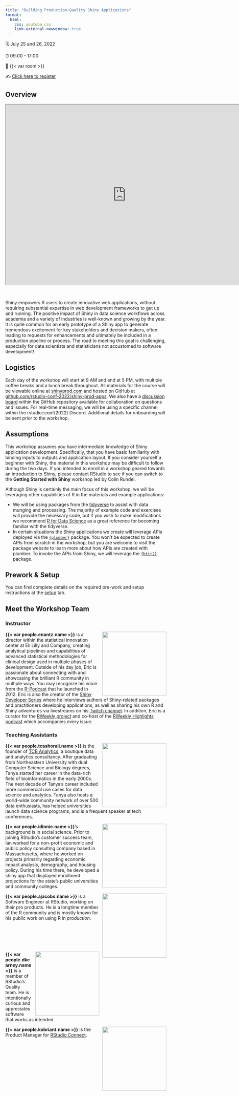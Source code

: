 ```yaml
---
title: "Building Production-Quality Shiny Applications"
format:
  html:
    css: youtube.css
    link-external-newwindow: true
---
```



🗓️ July 25 and 26, 2022

⏰ 09:00 - 17:00

🏨 {{< var room >}}

✍️ [Click here to register](https://www.rstudio.com/conference/2022/workshops/shiny-prod-apps/)

## Overview 

```{=html}
<div class="embed-youtube">
    <iframe src="https://www.youtube.com/embed/5T2sn8tolNo" width="750" height="563"></iframe>
</div>
```

<br />


Shiny empowers R users to create innovative web applications, without requiring substantial expertise in web development frameworks to get up and running. The positive impact of Shiny in data science workflows across academia and a variety of industries is well-known and growing by the year. It is quite common for an early prototype of a Shiny app to generate tremendous excitement for key stakeholders and decision makers, often leading to requests for enhancements and ultimately be included in a production pipeline or process. The road to meeting this goal is challenging, especially for data scientists and statisticians not accustomed to software development!

## Logistics

Each day of the workshop will start at 9 AM and end at 5 PM, with multiple coffee breaks and a lunch break throughout. All materials for the course will be viewable online at [shinyprod.com](https://shinyprod.com) and hosted on GitHub at [github.com/rstudio-conf-2022/shiny-prod-apps](https://github.com/rstudio-conf-2022/shiny-prod-apps). We also have a [discussion board](https://github.com/rstudio-conf-2022/shiny-prod-apps/discussions) within the GitHub repository available for collaboration on questions and issues. For real-time messaging, we will be using a specific channel within the rstudio::conf(2022) Discord. Additional details for onboarding will be sent prior to the workshop.

## Assumptions

This workshop assumes you have intermediate knowledge of Shiny application development. Specifically, that you have basic familiarity with binding inputs to outputs and application layout. If you consider yourself a beginner with Shiny, the material in this workshop may be difficult to follow during the two days. If you intended to enroll in a  workshop geared towards an introduction to Shiny, please contact RStudio to see if you can switch to the **Getting Started with Shiny** workshop led by Colin Rundel. 

Although Shiny is certainly the main focus of this workshop, we will be leveraging other capabilities of R in the materials and example applications:

* We will be using packages from the [tidyverse](https://www.tidyverse.org/) to assist with data munging and processing. The majority of example code and exercises will provide the necessary code, but if you wish to make modifications we recommend [R for Data Science](https://r4ds.had.co.nz/) as a great reference for becoming familiar with the tidyverse.
* In certain situations the Shiny applications we create will leverage APIs deployed via the [`{plumber}`](https://www.rplumber.io/) package. You won't be expected to create APIs from scratch in the workshop, but you are welcome to visit the package website to learn more about how APIs are created with plumber. To invoke the APIs from Shiny, we will leverage the [`{httr2}`](https://httr2.r-lib.org/) package.

## Prework & Setup

You can find complete details on the required pre-work and setup instructions at the [setup](setup.qmd) tab. 

## Meet the Workshop Team

### Instructor 

![](materials/d1-01-welcome/assets/img/people/enantz.jpg){style="float:right;padding: 0 0 0 10px;" fig-alt="{{< var people.enantz.name >}}" width="200"}
**{{< var people.enantz.name >}}** is a director within the statistical innovation center at Eli Lilly and Company, creating analytical pipelines and capabilities of advanced statistical methodologies for clinical design used in multiple phases of development. Outside of his day job, Eric is passionate about connecting with and showcasing the brilliant R community in multiple ways. You may recognize his voice from the [R-Podcast](https://r-podcast.org) that he launched in 2012. Eric is also the creator of the [Shiny Developer Series](https://shinydevseries.com) where he interviews authors of Shiny-related packages and practitioners developing applications, as well as sharing his own R and Shiny adventures via livestreams on his [Twitch channel](https://twitch.tv/rpodcast). In addition, Eric is a curator for the [RWeekly project](https://rweekly.org) and co-host of the [RWeekly Highlights podcast](https://rweekly.fireside.fm) which accompanies every issue.

### Teaching Assistants

![](materials/d1-01-welcome/assets/img/people/tcashorali.png){style="float:right;padding: 0 0 0 10px;" fig-alt="{{< var people.tcashorali.name >}}" width="200"}

**{{< var people.tcashorali.name >}}** is the founder of [TCB Analytics](https://tcbanalytics.com), a boutique data and analytics consultancy. After graduating from Northeastern University with dual Computer Science and Biology degrees, Tanya started her career in the data-rich field of bioinformatics in the early 2000s. The next decade of Tanya’s career included more commercial use cases for data science and analytics. Tanya also hosts a world-wide community network of over 500 data enthusiasts, has helped universities launch data science programs, and is a frequent speaker at tech conferences.

![](materials/d1-01-welcome/assets/img/people/idinnie.jpeg){style="float:right;padding: 0 0 0 10px;" fig-alt="{{< var people.idinnie.name >}}" width="200"}

**{{< var people.idinnie.name >}}**'s background is in social science. Prior to joining RStudio's customer success team, Ian worked for a non-profit economic and public policy consulting company based in Massachusetts, where he worked on projects primarily regarding economic impact analysis, demography, and housing policy. During his time there, he developed a shiny app that displayed enrollment projections for the state's public universities and community colleges.

![](materials/d1-01-welcome/assets/img/people/ajacobs.jpg){style="float:right;padding: 0 0 0 10px;" fig-alt="{{< var people.ajacobs.name >}}" width="200"}

**{{< var people.ajacobs.name >}}** is a Software Engineer at RStudio, working on their pro products. He is a longtime member of the R community and is mostly known for his public work on using R in *production*.

<br>
<br>
<br>
<br>

![](materials/d1-01-welcome/assets/img/people/dkearney.jpeg){style="float:right;padding: 0 0 0 10px;" fig-alt="{{< var people.dkearney.name >}}" width="200"}

**{{< var people.dkearney.name >}}** is a member of RStudio's Quality team. He is intentionally curious and appreciates software that works as intended.  

![](materials/d1-01-welcome/assets/img/people/kobriant.jpeg){style="float:right;padding: 0 0 0 10px;" fig-alt="{{< var people.kobriant.name >}}" width="200"}

**{{< var people.kobriant.name >}}** is the Product Manager for [RStudio Connect](https://www.rstudio.com/products/connect/).


